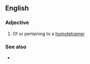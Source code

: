 ==English==

===Adjective===
{{en-adj|-}}

# Of or pertaining to a [[homotetramer]]

===See also===
* {{l|en|heterotetrameric}}